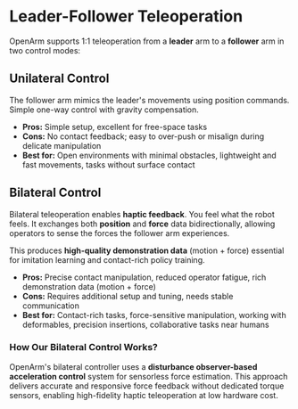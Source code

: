 ---
---


# Leader-Follower Teleoperation

OpenArm supports 1:1 teleoperation from a **leader** arm to a **follower** arm in two control modes:

## Unilateral Control

The follower arm mimics the leader's movements using position commands. Simple one-way control with gravity compensation.

- **Pros:** Simple setup, excellent for free-space tasks
- **Cons:** No contact feedback; easy to over-push or misalign during delicate manipulation
- **Best for:** Open environments with minimal obstacles, lightweight and fast movements, tasks without surface contact

<BlockImage src="teleop/leader-follower/unilateral.png" alt="Unilateral leader-follower control" width="100%" />

## Bilateral Control

Bilateral teleoperation enables **haptic feedback**. You feel what the robot feels. It exchanges both **position** and **force** data bidirectionally, allowing operators to sense the forces the follower arm experiences.

This produces **high-quality demonstration data** (motion + force) essential for imitation learning and contact-rich policy training.

- **Pros:** Precise contact manipulation, reduced operator fatigue, rich demonstration data (motion + force)
- **Cons:** Requires additional setup and tuning, needs stable communication
- **Best for:** Contact-rich tasks, force-sensitive manipulation, working with deformables, precision insertions, collaborative tasks near humans

### How Our Bilateral Control Works?
OpenArm's bilateral controller uses a **disturbance observer-based acceleration control** system for sensorless force estimation. This approach delivers accurate and responsive force feedback without dedicated torque sensors, enabling high-fidelity haptic teleoperation at low hardware cost.

<BlockImage src="teleop/leader-follower/4ch-bilateral.png" alt="Bilateral control diagram" width="40%" />

